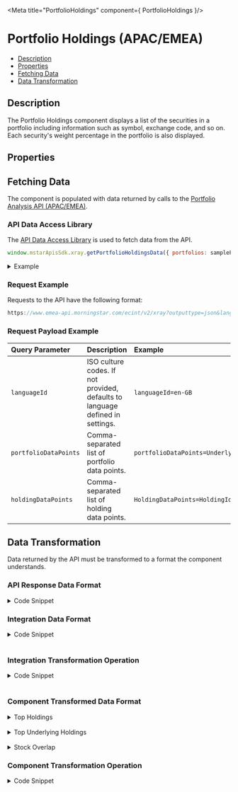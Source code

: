 
<Meta title="PortfolioHoldings" component={ PortfolioHoldings }/>

<style> {
    `
    details {
      padding: 10px;
      font-weight: bold;
      color: white;
      background: #3c3c3c;
    }
    summary {
      font-family: "Nunito Sans","San Francisco",BlinkMacSystemFont,"Segoe UI","Helvetica Neue",Helvetica,Arial,sans-serif;
      cursor: pointer;
    }
    .summary-text {
      padding-left: 5px;
      font-size: 15px;
    }
    .hide {
      opacity: 0;
    }
    .v-application--wrap {
        min-height: 100%
    }
  `}

</style>

# Portfolio Holdings (APAC/EMEA)

- [Description](#description)
- [Properties](#properties)
- [Fetching Data](#fetching-data)
- [Data Transformation](#data-transformation)


## Description

The Portfolio Holdings component displays a list of the securities in a portfolio including information such as symbol, exchange code, and so on. Each security's weight percentage in the portfolio is also displayed.

<Canvas withSource="open" withToolbar>
    <Story id="components-portfolio-holdings--story-details"></Story>
</Canvas>

## Properties

<ArgsTable of={PortfolioHoldings} />

## Fetching Data

The component is populated with data returned by calls to the <a href={PORTFOLIO_ANALYSIS_EMEA_URL} target="_blank">Portfolio Analysis API (APAC/EMEA)</a>.

<!--
- [API Data Access Library](#api-data-access-library)
- [Request Example](#request-example)
- [Request Payload Example](#request-payload-example)
-->

### API Data Access Library

The <a href={DATA_ACCESS_LIBRARY} target="_blank">API Data Access Library</a> is used to fetch data from the API.

``` javascript dark
window.mstarApisSdk.xray.getPortfolioHoldingsData({ portfolios: samplePortfolio });
```

<details>
    <summary><span class="summary-text">Example</span></summary>

``` javascript dark
const samplePortfolio = {
    type: 3,
    benchmark: {
        type: 'Standard',
        holdings: [{
            identifier: 'XIUSA0010V',
            identifierType: 'MSID',
            weight: 100,
        }],
    },
    holdings: [
        {
            identifier: 'F0GBR052QA',
            identifierType: 'MSID',
            amount: 5000,
        },
        {
            identifier: 'F000000EY1',
            identifierType: 'MSID',
            amount: 2500,
        },
        {
            identifier: 'F00000OXG7',
            identifierType: 'MSID',
            amount: 2000,
        },
        {
            identifier: 'F00000TWNO',
            identifierType: 'MSID',
            amount: 10000,
        },
    ],
    name: 'UK demo portfolio - amount',
};

window.mstarApisSdk.xray.getPortfolioHoldingsData({ portfolios: samplePortfolio });

```

</details>

### Request Example

Requests to the API have the following format:

```javascript dark
https://www.emea-api.morningstar.com/ecint/v2/xray?outputtype=json&languageId={{languageId}}&portfolioDataPoints={{portfolioDataPoints}}&holdingDataPoints={{holdingDataPoints}}&benchmarkDataPoints={{benchmarkDataPoints}}

```

### Request Payload Example

| Query Parameter | Description|Example |
| :----------- | :--------| :----------- |
| `languageId` |	ISO culture codes. If not provided, defaults to language defined in settings. |`languageId=en-GB` |
| `portfolioDataPoints` |Comma-separated list of portfolio data points.|`portfolioDataPoints=UnderlyingHolding,HoldingOverlap` |
| `holdingDataPoints` |Comma-separated list of holding data points.|`HoldingDataPoints=HoldingId,SecurityId,Symbol,SectorName` |


## Data Transformation

Data returned by the API must be transformed to a format the component understands.
<!--
- [API Response Data Format](#api-response-data-format)
- [Integration Data Format](#integration-data-format)
- [Integration Transformation Operation](#integration-transformation-operation)
- [Component Transformed Data Format](#component-transformed-data-format)
- [Component Transformation Operation](#component-transformation-operation)
-->

### API Response Data Format

<details>
    <summary><span class="summary-text">Code Snippet</span></summary>

```json dark
{
    "status": {
        "detailedStatusMessage": "",
        "statusCode": 200,
        "statusDescription": ""
    },
    "holdings": [
        {
            "holdingId": 0,
            "securityId": "F0GBR052QA",
            "symbol": "BRIG",
            "securityType": "FO",
            "contributionReturn": 46.27169,
            "exchangeCode": "LSE"
        }
    ],
    "underlyHoldings": [
        {
            "holdingId": "G4527HHD6",
            "name": "United Kingdom of Great Britain and Northern Ireland 1.25%",
            "securityId": "B000367UR0",
            "securityType": "BT",
            "weight": 3.99596,
            "marketValue": 4735482,
            "iSIN": "GB00BDRHNP05",
            "currencyName": "British Pound Sterling"
        }
    ],
    "holdingOverlap": [
        {
            "holdingId": "GB0009895292",
            "name": "AstraZeneca PLC",
            "securityId": "E0GBR00FA0",
            "securityType": "E",
            "weight": 2.33658,
            "marketValue": 10184180,
            "iSIN": "GB0009895292",
            "currencyName": "British Pound Sterling",
            "parentHoldings": [
                {
                    "holdingId": "0",
                    "name": "BlackRock Income and Growth Ord",
                    "portfolioDate": "2022-03-31",
                    "symbol": "BRIG",
                    "weight": 1.97901,
                    "weightInParent": 7.71815
                },
                {
                    "holdingId": "2",
                    "name": "BlackRock Dev Mkts Sust Eq Fund UK D Inc",
                    "portfolioDate": "2022-03-31",
                    "weight": 0.35757,
                    "weightInParent": 3.48631
                }
            ]
        }
    ]
},
```
</details>

### Integration Data Format
<details>
  <summary><span class="summary-text">Code Snippet</span></summary>

```json dark
{
    "topHoldings": [
        {
            "holdingId": 0,
            "securityId": "F0GBR052QA",
            "symbol": "BRIG"
        }
    ],
    "topUnderlyingHoldings": [
        {
            "holdingId": "G4527HHD6",
            "name": "United Kingdom of Great Britain and Northern Ireland 1.25%",
            "securityId": "B000367UR0",
            "securityType": "BT"
        }
    ],
    "stockOverlap": [
        {
            "holdingId": "GB0009895292",
            "name": "AstraZeneca PLC",
            "securityId": "E0GBR00FA0",
            "securityType": "E",
        }
    ]
}
```
</details>
&nbsp;

### Integration Transformation Operation
<details>
  <summary><span class="summary-text">Code Snippet</span></summary>

```javascript dark
function getPortfolioHoldingsData(xrayData) {
    const stockOverlap = get(xrayData, 'holdingOverlap', []);
    const underlyingHoldings = get(xrayData, 'underlyHoldings', []);
    const portfolioHoldings = get(xrayData, 'holdings', []);
    const sectorMapping = portfolioHoldingsMapping.topNetUnderlyingHoldings.sector;
    const holdingOverlap = stockOverlap.map((stockHolding) => {
        const currStockHolding = stockHolding;
        const { globalSectorId, holdingId } = currStockHolding;
        currStockHolding.sectorKey = globalSectorId ? sectorMapping[globalSectorId] : null;
        currStockHolding.symbol = underlyingHoldings
            .find((holding) => holding.holdingId === holdingId)?.symbol || null;
        currStockHolding.parentHoldings = currStockHolding.parentHoldings.map((parentHolding) => {
            const matchHolding = portfolioHoldings.find((holding) => `${holding.holdingId}` === parentHolding.holdingId);
            return { ...matchHolding, ...parentHolding };
        });
        return currStockHolding;
    });
    return {
        topHoldings: portfolioHoldings,
        topUnderlyingHoldings: underlyingHoldings,
        stockOverlap: holdingOverlap,
    };
}
```
</details>
&nbsp;

### Component Transformed Data Format

<details>
    <summary><span class="summary-text">Top Holdings</span></summary>

```json dark
[
    {
        "holdingId": 0,
        "securityId": "F0GBR052QA",
        "symbol": "BRIG",
        "securityType": "FO",
        "contributionReturn": 46.27169,
        "exchangeCode": "LSE"
    }
]
```
</details>
&nbsp;

<details>
    <summary><span class="summary-text">Top Underlying Holdings</span></summary>

```json dark
[
    {
        "name": "United Kingdom of Great Britain and Northern Ireland 1.25%",
        "sector": "-",
        "weight": "4.00",
        "securityType": "Bond - Gov't/Treasury"
    },
    {
        "name": "United States Treasury Notes 2.25%",
        "sector": "-",
        "weight": "2.79",
        "securityType": "Bond - Gov't/Treasury"
    }
]
```
</details>
&nbsp;

<details>
    <summary><span class="summary-text">Stock Overlap</span></summary>

```json dark
[
    {
        "name": "AstraZeneca PLC",
        "symbol": "AZN",
        "percentOfInvestments": "2.34",
        "sectorKey": "Healthcare",
        "portfolioDate": "-",
        "securityId": "E0GBR00FA0",
        "childRows": [
            {
                "name": "BlackRock Income and Growth Ord",
                "symbol": "BRIG",
                "percentOfInvestments": "1.98",
                "portfolioDate": "2022-03-31",
                "sectorKey": "-",
                "securityId": "F0GBR052QA"
            },
            {
                "name": "BlackRock Dev Mkts Sust Eq Fund UK D Inc",
                "symbol": "-",
                "percentOfInvestments": "0.36",
                "portfolioDate": "2022-03-31",
                "sectorKey": "-",
                "securityId": "F00000OXG7"
            }
        ]
    }
]
```
</details>


### Component Transformation Operation

<details>
    <summary><span class="summary-text">Code Snippet</span></summary>

```javascript dark
    parsedModelData(){
        if (this.modelData) {
            const selectedTab = this.tabs[this.selectedTab];
            if (selectedTab === 'topHoldings') {
                return this.getTopHoldingsModelData();
            }
            if (selectedTab === 'topUnderlyingHoldings') {
                return this.getTopNetUnderlyingHoldings();
            }
            if (selectedTab === 'stockOverlap') {
                return this.getStockOverlapModelData();
            }
        }
        return [];
    },
    getRows(holding, currentField) {
        return this.fieldDefinitions[currentField].reduce((preValue, currValue) => {
            let field;
            if (typeof holding[currValue.value] === 'number') {
                field = this.formatNumber(holding[currValue.value]);
            } else {
                field = holding[currValue.value] || '-';
            }
            return {
                ...preValue,
                [currValue.value]: field,
            };
        }, {});
    },
    getStockOverlapModelData() {
        const newStockOverlap = [];
        const stockHoldings = get(this.modelData, 'stockOverlap', []);
        this.numberOfStockHoldings = stockHoldings.length;
        stockHoldings.forEach((stockHolding) => {
            const stockOverlapObject = this.getStockOverlapObject(stockHolding);
            newStockOverlap.push(stockOverlapObject);
        });
        return newStockOverlap;
    },
    getStockOverlapObject(stockHolding) {
        const stockOverlapObject = this.getRows(stockHolding, 'stockOverlap');
        stockOverlapObject.childRows = [];
        stockHolding.parentHoldings.forEach((parentHolding) => {
            const currParentHolding = parentHolding;
            currParentHolding.sectorKey = currParentHolding?.sectorName;
            const stockOverlapParentObject = this.getRows(currParentHolding, 'stockOverlap');
            stockOverlapObject.childRows.push(stockOverlapParentObject);
        });
        return stockOverlapObject;
    },
    getTopHoldingsModelData() {
        const holdings = get(this.modelData, 'topHoldings', []);
        return holdings.map((holding) => this.getRows(holding, 'topHoldings'));
    },
    getTopNetUnderlyingHoldings() {
        const sectorMapping = outputMapping.topNetUnderlyingHoldings.sector;
        const securityTypeMapping = outputMapping.topNetUnderlyingHoldings.securityType;
        const underlyingHoldings = get(this.modelData, 'topUnderlyingHoldings', []);
        underlyingHoldings.sort((v1, v2) => {
            const w1 = v1.weight;
            const w2 = v2.weight;
            if (w1 > w2) {
                return -1;
            }
            if (w1 < w2) {
                return 1;
            }
            return 0;
        });
        const newUnderlyingHoldings = underlyingHoldings
            .slice(0, this.maxTopNetUnderlyingHoldingsNumber);
        const newUnderlyingHoldingsData = newUnderlyingHoldings.map((holding) => {
            const holdingData = holding;
            holdingData.sector = sectorMapping[holdingData.globalSectorId];
            holdingData.securityType = securityTypeMapping[holdingData.securityType];
            return holdingData;
        });
        return newUnderlyingHoldingsData.map((holding) => this.getRows(holding, 'topUnderlyingHoldings'));
    },
```
</details>
